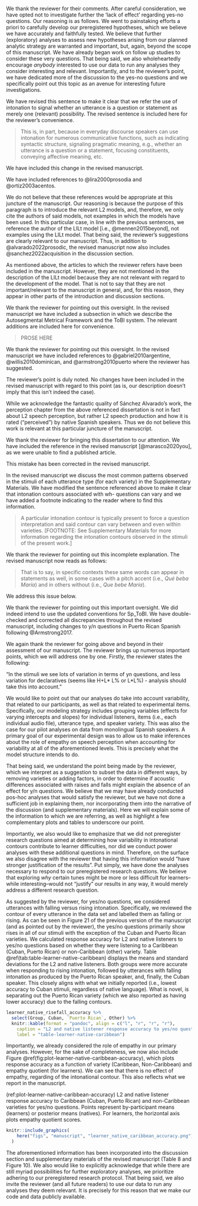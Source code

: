 
\RC{
This paper has improved substantially and the authors have done an excellent job of integrating the comments and suggestions of the reviewers. 
The majority of my suggestions are minor, but I still think discussion can be developed a bit to better explain the lack of effect for yes-no questions. 
I understand that the authors did not have the goal of explaining "understanding why different pitch contours affect intonation perception", however, I think it would be a more satisfying discussion of the results that is already hinted at in the paper and could be developed more fully since the relevant information is available.
}

We thank the reviewer for their comments. 
After careful consideration, we have opted not to investigate further the 'lack of effect' regarding yes-no questions. 
Our reasoning is as follows. 
We went to painstaking efforts a priori to carefully develop our preregistered hypotheses, which we believe we have accurately and faithfully tested. 
We believe that further (exploratory) analyses to assess new hypotheses arising from our planned analytic strategy are warranted and important, but, again, beyond the scope of this manuscript. 
We have already began work on follow up studies to consider these very questions. 
That being said, we also wholeheartedly encourage *anybody* interested to use our data to run any analyses they consider interesting and relevant. 
Importantly, and to the reviewer's point, we have dedicated more of the discussion to the yes-no questions and we specifically point out this topic as an avenue for interesting future investigations. 

\WorkInProgress
\Easy


\RC{Page 5, line 32: "to signal whether an utterance is a question or a statement" - can this be broader since intonation goes beyond this? - there are other sentence types that can be signaled by intonation}

We have revised this sentence to make it clear that we refer the use of intonation to signal whether an utterance is a question or statement as merely one (relevant) possibility. 
The revised sentence is included here for the reviewer's convenience. 

> This is, in part, because in everyday discourse speakers can use intonation for numerous communicative functions, such as indicating syntactic structure, signaling pragmatic meaning, e.g., whether an utterance is a question or a statement, focusing constituents, conveying affective meaning, etc. 

\Done
\Easy




\RC{Page 5, line 37: is often language-specific —> is language-specific}

We have included this change in the revised manuscript.

\Done
\Easy





\RC{Page 5, line 54: please cite reference for Chilean Spanish questions - might also be worth citing Hualde \& Prieto (2015) for discussion of pragmatic nuances in Spanish intonation for questions in varieties of Spanish}

We have included references to @lira2000prosodia and @ortiz2003acentos. 

\Done
\Easy




\RC{Page 7, line 10: Please add following references for Spanish intonation applying the LiLT model: 

Sánchez-Alvarado, 2022 https://www.jbe-platform.com/content/journals/10.1075/jslp.20041.san

Sánchez-Alvarado \& Armstrong 2022 https://www.degruyter.com/document/doi/10.1515/shll-2022-2060/html
}

We do not believe that these references would be appropriate at this juncture of the manuscript. 
Our reasoning is because the purpose of this paragraph is to introduce the relevant L2 models, and, therefore, we only cite the authors of said models, not examples in which the models have been used. 
In this particular case, in line with the previous sentences, we reference the author of the LILt model [i.e., @mennen2015beyond], not examples using the LILt model. 
That being said, the reviewer's suggestions are clearly relevant to our manuscript. 
Thus, in addition to @alvarado2022prosodic, the revised manuscript now also includes @sanchez2022acquisition in the discussion section. 

\Done
\Easy




\RC{Page 8: Review is missing Sánchez Alvarado 2022 and Sánchez Alvarado \& Armstrong 2022 (Also see Sánchez Alvarado’s 2020 dissertation)}

As mentioned above, the articles to which the reviewer refers have been included in the manuscript. 
However, they are not mentioned in the description of the LILt model because they are not relevant with regard to the development of the model. 
That is not to say that they are not important/relevant to the manuscript in general, and, for this reason, they appear in other parts of the introduction and discussion sections. 

\Done
\Easy




\RC{Page 8: The paper talks about concepts such as pitch accents and boundary tones, which assume a specific framework. 
There should be a short section devoted to the Autosegmental Metrical Framework and the ToBI system of labeling intonation for Spanish specifically where the basic concepts (e.g. pitch accent) are explained. 
This is standard for papers that use these terms, which involve theoretical assumptions.}

We thank the reviewer for pointing out this oversight. 
In the revised manuscript we have included a subsection in which we describe the Autosegmental Metrical Framework and the ToBI system. 
The relevant additions are included here for convenience. 

> PROSE HERE

<!--
get 1-2 para summary
find relevant place to include it
--> 

\WorkInProgress
\Easy




\RC{Page 8, line 24: missing reference for varieties with falling intonation - Gabriel et al. 2010 for Argentine Spanish, Willis 2010 for Dominican and Armstrong 2010 for Puerto Rican Spanish}

We thank the reviewer for pointing out this oversight. 
In the revised manuscript we have included references to @gabriel2010argentine, @willis2010dominican, and @armstrong2010puerto where the reviewer has suggested.

\Done
\Easy




\RC{Page 8, line 28: note that in fact most varieties of Spanish have some sort of question fall}

The reviewer's point is duly noted. 
No changes have been included in the revised manuscript with regard to this point (as is, our description doesn't imply that this isn't indeed the case).

\Done
\Easy





\RC{Page 9: Please cite Sánchez Alvarado’s perception work: [LINK]}

<!-- 
https://scholarworks.umass.edu/cgi/viewcontent.cgi?article=2906&context=dissertations_2
-->

While we acknowledge the fantastic quality of Sánchez Alvarado's work, the perception chapter from the above referenced dissertation is not in fact about L2 speech perception, but rather L2 speech production and how it is rated ("perceived") by native Spanish speakers. 
Thus we do not believe this work is relevant at this particular juncture of the manuscript. 

\Done
\Easy




\RC{Page 9: Marasco's 2020 dissertation also looks at perception (not sure if she has published any of this): https://tspace.library.utoronto.ca/handle/1807/103553}

We thank the reviewer for bringing this dissertation to our attention. 
We have included the reference in the revised manuscript [@marasco2020you], as we were unable to find a published article. 

\Done
\Easy




\RC{Page 31, line 9: perceptional—> perceptual?}

This mistake has been corrected in the revised manuscript. 

\Done
\Easy




\RC{Page 31: For discussion on wh- questions, "A specific intonation contour is obligatory to force a question interpretation” - can you discuss the differences between wh intonation and declarative intonation in your stimuli?}

In the revised manuscript we discuss the most common patterns observed in the stimuli of each utterance type (for each variety) in the Supplementary Materials. We have modified the sentence referenced above to make it clear that intonation contours associated with wh- questions can vary and we have added a footnote indicating to the reader where to find this information. 

> A particular intonation contour is typically present to force a question interpretation and said contour can vary between and even within varieties. [FOOTNOTE: See Supplementary Materials for more information regarding the intonation contours observed in the stimuli of the present work.] 

\Done
\Easy




\RC{Page 31, Line 57: note that there are prosodic differences between Que bebe María and Qué beba María (e.g. absence vs. presence of a pitch accent on [ke]) which in theory would help guide the listener to the intended interpretation.}

We thank the reviewer for pointing out this incomplete explanation. 
The revised manuscript now reads as follows: 

> That is to say, in specific contexts these same words can appear in statements as well, in some cases with a pitch accent (i.e., *Qué beba María*) and in others without (i.e., *Que bebe María*). 

\Done
\Easy





\RC{Page 32: "Perhaps for this reason yes/no questions require more effort and attention to intonation in order to distinguish them from statements in our task." 
So here the authors are indeed intending to make sense of why it might take more effort to distinguish YNQs from statements. But I think this discussion oversimplifies what we see in the stimuli. The authors have rich information in their ToBI transcriptions and it would be helpful to dig into the melodic differences between varieties and how those differ from American English in order to explain the lack of an effect for YNQs. I understand that the intention was not to get into specific melodies and explain results in this way, but I think at least a cursory attempt is necessary to try to explain the results. More on this below.}

We address this issue below. 

\Done
\Easy





\RC{Supplementary materials, Sp\_ToBI labelling:
Note that the Sp\_ToBI labels used do not reflect the most current labeling conventions (see Hualde \& Prieto 2015) - for example HH\% is now !H\% if the authors aren’t using the most updated conventions, they should cite which version of Sp\_ToBI they are using. Note label change for PRS YNQ below.}

We thank the reviewer for pointing out this important oversight. 
We did indeed intend to use the updated conventions for Sp\_ToBI. 
We have double-checked and corrected all discrepancies throughout the revised manuscript, including changes to y/n questions in Puerto Rican Spanish following @Armstrong2017. 

\Done
\Easy




\RC{
Supplementary materials, Suggestions for discussion re: YNQs:
In the stimuli we see lots of variation in terms of yn questions, and less variation for declaratives (seems like H+L\* L\% or L\*L\%) - analysis should take this into account. Not only is there a ton of variation for the YNQs, three varieties (Argentine, Cuban and PRS) use tunes that differ greatly from the Mainstream American English in the Northeast, so we might expect for these to be harder to identify.

Final rises in red, final falls in green

Madrid: L\* HH\% (L\* !H\%) \\
Andalusian: L+H\* HH\% (L+H\* !H\%) \\
Argentine: L+!H\* HL\% \\
Chilean: H+L\* HH\% (H+L\* !H\%) \\
Cuban: L+H\* L\% (I would label this L+¡H\* L\%) \\
Mexican: L\* HH\% (L\* !H\%) \\
Peruvian: L\* HH\% (L\* !H\%) \\
Puerto Rican: H+L\* L\% (this is actually not H+L\*, should be ¡H\* L\%, following Armstrong 2017: \\ https://www.degruyter.com/document/doi/10.1515/probus-2014-0016/html)

I wonder what would happen if the authors either removed these varieties from the analysis or did an additional analysis that divided the YNQs between rises and falls (falls being Arg, Cub, PR), though if we look at Figure 10 and Table 8 it looks like it might just make sense to do this for Cuban and Puerto Rican). Perhaps responses for rising YNQs would pattern more with the other sentence types. I realize this goes beyond the scope of the paper though. But I think the possible reasons for the finding are readily available in the supplemental data, so why not have a stronger justification for the results?

In sum it would be great to see the authors discuss the variation and the challenges the YNQ variation presents for learners. We see way less variation for the other sentence types in terms of general directionality of the contour (rise vs. fall). So while again, I know the point of the paper is not to get into tunes, it would really help to at least superficially acknowledge these differences in the stimuli to make better sense of the results. The YNQs included here present different challenges compared to the other sentence types. I do see this mentioned in the variety- specific portion of the analysis, but should also be incorporated into the discussion of the lack of an effect for empathy for YNQS.
}

We again thank the reviewer for going above and beyond in their assessment of our manuscript. 
The reviewer brings up numerous important points, which we will address one by one.
Firstly, the reviewer states the following: 

"In the stimuli we see lots of variation in terms of yn questions, and less variation for declaratives (seems like H+L\* L\% or L\*L\%) - analysis should take this into account."

We would like to point out that our analyses do take into account variability, that related to our participants, as well as that related to experimental items. 
Specifically, our modeling strategy includes grouping variables (effects for varying intercepts and slopes) for individual listeners, items (i.e., each individual audio file), utterance type, and speaker variety. 
This was also the case for our pilot analyses on data from monolingual Spanish speakers. 
A primary goal of our experimental design was to allow us to make inferences about the role of empathy on speech perception when accounting for variability at all of the aforementioned levels. 
This is precisely what the model structure intends to do. 

That being said, we understand the point being made by the reviewer, which we interpret as a suggestion to subset the data in different ways, by removing varieties or adding factors, in order to determine if acoustic differences associated with raises and falls might explain the absence of an effect for y/n questions. 
We believe that we may have already conducted pos-hoc analyses that would satisfy the reviewer, but we have not done a sufficient job in explaining them, nor incorporating them into the narrative of the discussion (and supplementary materials). 
Here we will explain some of the information to which we are referring, as well as highlight a few complementary plots and tables to underscore our point.

Importantly, we also would like to emphasize that we did not preregister research questions aimed at determining how variability in intonational contours contribute to learner difficulties, nor did we conduct power analyses with these additional questions in mind. 
Therefore, on the surface we also disagree with the reviewer that having this information would "have stronger justification of the results". 
Put simply, we have done the analyses necessary to respond to our preregistered research questions. 
We believe that exploring *why* certain tunes might be more or less difficult for learners--while interesting--would not "justify" our results in any way, it would merely address a different research question.

As suggested by the reviewer, for yes/no questions, we considered utterances with falling versus rising intonation. 
Specifically, we reviewed the contour of every utterance in the data set and labelled them as falling or rising. 
As can be seen in Figure 21 of the previous version of the manuscript (and as pointed out by the reviewer), the yes/no questions primarily show rises in all of our stimuli with the exception of the Cuban and Puerto Rican varieties. 
We calculated response accuracy for L2 and native listeners to yes/no questions based on whether they were listening to a Caribbean (Cuban, Puerto Rican) or non-Caribbean (other) variety. 
Table \@ref(tab:table-learner-native-caribbean) displays the means and standard deviations for the L2 and native listeners.
Both groups were more accurate when responding to rising intonation, followed by utterances with falling intonation as produced by the Puerto Rican speaker, and, finally, the Cuban speaker. 
This closely aligns with what we initially reported (i.e., lowest accuracy to Cuban stimuli, regardless of native language). 
What is novel, is separating out the Puerto Rican variety (which we also reported as having lower accuracy) due to the falling contours. 

```r
learner_native_risefall_accuracy %>% 
  select(Group, Cuban, `Puerto Rican`, Other) %>% 
  knitr::kable(format = "pandoc", align = c("l", "r", "r", "r"), 
    caption = "L2 and native listener response accuracy to yes/no questions as a function of variety (Caribbean, Non-Caribbean). The stimuli from the Caribbean varieties include falling intonational contours.",
    label = "table-learner-native-caribbean")
```

Importantly, we already considered the role of empathy in our primary analyses. 
However, for the sake of completeness, we now also include Figure \@ref(fig:plot-learner-native-caribbean-accuracy), which plots response accuracy as a function of variety (Caribbean, Non-Caribbean) and empathy quotient (for learners). 
We can see that there is no effect of empathy, regarding of the intonational contour. 
This also reflects what we report in the manuscript. 

(ref:plot-learner-native-caribbean-accuracy) L2 and native listener response accuracy to Caribbean (Cuban, Puerto Rican) and non-Caribbean varieties for yes/no questions. Points represent by-participant means (learners) or posterior means (natives). For learners, the horizontal axis plots empathy quotient scores.

```r
knitr::include_graphics(
    here("figs", "manuscript", "learner_native_caribbean_accuracy.png")
  )
```

\clearpage

The aforementioned information has been incorporated into the discussion section and supplementary materials of the revised manuscript (Table 8 and Figure 10). 
We also would like to explicitly acknowledge that while there are still myriad possibilities for further exploratory analyses, we prioritize adhering to our preregistered research protocol. 
That being said, we also invite the reviewer (and all future readers) to use our data to run any analyses they deem relevant. 
It is precisely for this reason that we make our code and data publicly available. 
\Done
\Easy
